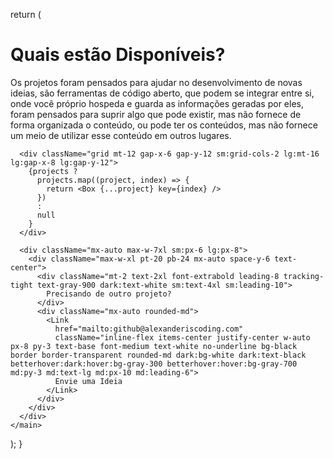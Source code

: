 
  return (
    <main className="relative">
      <div className="mx-auto">
        <div className="py-16 lg:text-center">
          <h1 className="mt-2 text-3xl font-extrabold leading-8 tracking-tight text-gray-900 md:text-5xl dark:text-white sm:text-4xl sm:leading-10">
            Quais estão Disponíveis?
          </h1>
          <p className="max-w-3xl mt-4 text-xl leading-7 text-gray-500 dark:text-gray-400 lg:mx-auto">
            Os projetos foram pensados para ajudar no desenvolvimento de novas ideias, são ferramentas
            de código aberto, que podem se integrar entre si, onde você próprio hospeda e guarda as
            informações geradas por eles, foram pensados para suprir algo que pode existir, mas não fornece
            de forma organizada o conteúdo, ou pode ter os conteúdos, mas não fornece
            um meio de utilizar esse conteúdo em outros lugares.
          </p>
        </div>
      </div>

      <div className="grid mt-12 gap-x-6 gap-y-12 sm:grid-cols-2 lg:mt-16 lg:gap-x-8 lg:gap-y-12">
        {projects ?
          projects.map((project, index) => {
            return <Box {...project} key={index} />
          })
          :
          null
        }
      </div>

      <div className="mx-auto max-w-7xl sm:px-6 lg:px-8">
        <div className="max-w-xl pt-20 pb-24 mx-auto space-y-6 text-center">
          <div className="mt-2 text-2xl font-extrabold leading-8 tracking-tight text-gray-900 dark:text-white sm:text-4xl sm:leading-10">
            Precisando de outro projeto?
          </div>
          <div className="mx-auto rounded-md">
            <Link
              href="mailto:github@alexanderiscoding.com"
              className="inline-flex items-center justify-center w-auto px-8 py-3 text-base font-medium text-white no-underline bg-black border border-transparent rounded-md dark:bg-white dark:text-black betterhover:dark:hover:bg-gray-300 betterhover:hover:bg-gray-700 md:py-3 md:text-lg md:px-10 md:leading-6">
              Envie uma Ideia
            </Link>
          </div>
        </div>
      </div>
    </main>

);
}
